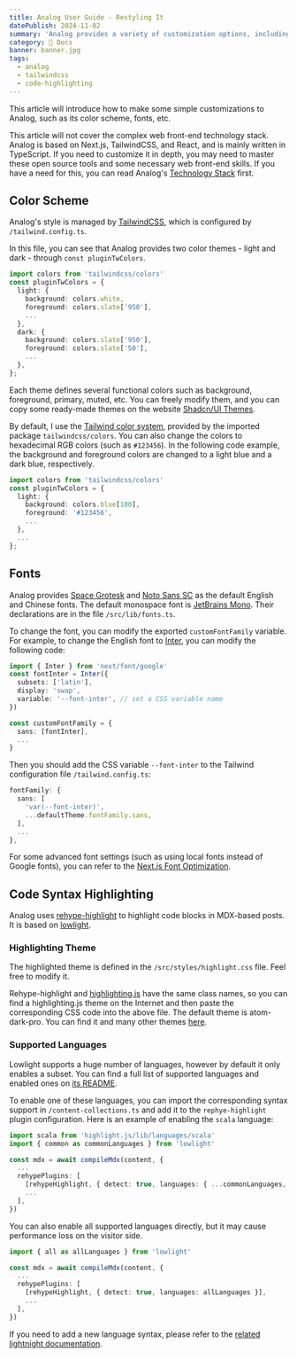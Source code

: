 ```yaml
---
title: Analog User Guide - Restyling It
datePublish: 2024-11-02
summary: 'Analog provides a variety of customization options, including color schemes, fonts, and components. Make it your own style!'
category: 🌈 Docs
banner: banner.jpg
tags:
  - analog
  - tailwindcss
  - code-highlighting
---
```


This article will introduce how to make some simple customizations to Analog, such as its color scheme, fonts, etc.

This article will not cover the complex web front-end technology stack.
Analog is based on Next.js, TailwindCSS, and React, and is mainly written in TypeScript.
If you need to customize it in depth, you may need to master these open source tools and some necessary web front-end skills. If you have a need for this, you can read Analog's [Technology Stack](/post/doc/tech-stack) first.

## Color Scheme

Analog's style is managed by [TailwindCSS](https://tailwindcss.com/docs), which is configured by `/tailwind.config.ts`.

In this file, you can see that Analog provides two color themes - light and dark - through `const pluginTwColors`.

```typescript
import colors from 'tailwindcss/colors'
const pluginTwColors = {
  light: {
    background: colors.white,
    foreground: colors.slate['950'],
    ...
  },
  dark: {
    background: colors.slate['950'],
    foreground: colors.slate['50'],
    ...
  },
};
```

Each theme defines several functional colors such as background, foreground, primary, muted, etc. You can freely modify them, and you can copy some ready-made themes on the website [Shadcn/UI Themes](https://ui.shadcn.com/themes).

By default, I use the [Tailwind color system](https://tailwindcss.com/docs/customizing-colors), provided by the imported package `tailwindcss/colors`. You can also change the colors to hexadecimal RGB colors (such as `#123456`). In the following code example, the background and foreground colors are changed to a light blue and a dark blue, respectively.

```typescript
import colors from 'tailwindcss/colors'
const pluginTwColors = {
  light: {
    background: colors.blue[100],
    foreground: '#123456',
    ...
  },
  ...
};
```

## Fonts

Analog provides [Space Grotesk](https://fonts.google.com/specimen/Space+Grotesk) and [Noto Sans SC](https://fonts.google.com/noto/specimen/Noto+Sans+SC) as the default English and Chinese fonts. The default monospace font is [JetBrains Mono](https://fonts.google.com/specimen/JetBrains+Mono). Their declarations are in the file `/src/lib/fonts.ts`.

To change the font, you can modify the exported `customFontFamily` variable. For example, to change the English font to [Inter](https://fonts.google.com/specimen/Inter), you can modify the following code:

```typescript
import { Inter } from 'next/font/google'
const fontInter = Inter({
  subsets: ['latin'],
  display: 'swap',
  variable: '--font-inter', // set a CSS variable name
})

const customFontFamily = {
  sans: [fontInter],
  ...
}
```

Then you should add the CSS variable `--font-inter` to the Tailwind configuration file `/tailwind.config.ts`:

```typescript
fontFamily: {
  sans: [
    'var(--font-inter)',
    ...defaultTheme.fontFamily.sans,
  ],
  ...
},
```
For some advanced font settings (such as using local fonts instead of Google fonts), you can refer to the [Next.js Font Optimization](https://nextjs.org/docs/app/building-your-application/optimizing/fonts).

## Code Syntax Highlighting

Analog uses [rehype-highlight](https://github.com/rehypejs/rehype-highlight) to highlight code blocks in MDX-based posts.
It is based on [lowlight](https://github.com/wooorm/lowlight).

### Highlighting Theme

The highlighted theme is defined in the `/src/styles/highlight.css` file. Feel free to modify it.

Rehype-highlight and [highlighting.js](https://highlightjs.readthedocs.io/en/latest/index.html) have the same class names, so you can find a highlighting.js theme on the Internet and then paste the corresponding CSS code into the above file. The default theme is atom-dark-pro. You can find it and many other themes [here](https://highlightjs.org/examples).

### Supported Languages

Lowlight supports a huge number of languages, however by default it only enables a subset. You can find a full list of supported languages and enabled ones on [its README](https://github.com/wooorm/lowlight#data).

To enable one of these languages, you can import the corresponding syntax support in `/content-collections.ts` and add it to the `rephye-highlight` plugin configuration. Here is an example of enabling the `scala` language:

```typescript
import scala from 'highlight.js/lib/languages/scala'
import { common as commonLanguages } from 'lowlight'

const mdx = await compileMdx(content, {
  ...
  rehypePlugins: [
    [rehypeHighlight, { detect: true, languages: { ...commonLanguages, scala } }],
    ...
  ],
})
```

You can also enable all supported languages directly, but it may cause performance loss on the visitor side.

```typescript
import { all as allLanguages } from 'lowlight'

const mdx = await compileMdx(content, {
  ...
  rehypePlugins: [
    [rehypeHighlight, { detect: true, languages: allLanguages }],
    ...
  ],
})
```

If you need to add a new language syntax, please refer to the [related lightnight documentation](https://github.com/wooorm/lowlight#lowlightregistergrammars).
